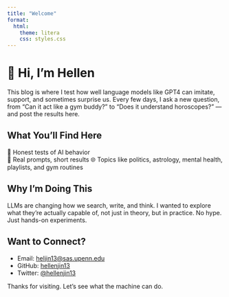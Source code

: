 ```yaml
---
title: "Welcome"
format:
  html:
    theme: litera
    css: styles.css
---
```


# 👋 Hi, I’m Hellen

<div class="highlight">
This blog is where I test how well language models like GPT4 can imitate, support, and sometimes surprise us. Every few days, I ask a new question, from "Can it act like a gym buddy?" to "Does it understand horoscopes?" — and post the results here.
</div>

## What You’ll Find Here

🧠 Honest tests of AI behavior   
🎯 Real prompts, short results 
🌐 Topics like politics, astrology, mental health, playlists, and gym routines

## Why I’m Doing This

LLMs are changing how we search, write, and think. I wanted to explore what they’re actually capable of, not just in theory, but in practice. No hype. Just hands-on experiments.

## Want to Connect?

- Email: [heljin13@sas.upenn.edu](mailto:heljin13@sas.upenn.edu)  
- GitHub: [hellenjin13](https://github.com/hellenjin13)  
- Twitter: [@hellenjin13](https://twitter.com)

Thanks for visiting. Let’s see what the machine can do.
